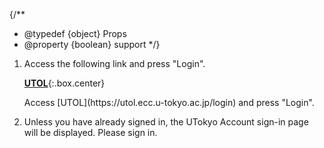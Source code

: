 
{/**
  * @typedef {object} Props
  * @property {boolean} support
  */}

1. <If cond={props.blockLink}>
     Access the following link and press "Login".

    **[UTOL](https://utol.ecc.u-tokyo.ac.jp/login)**{:.box.center}

     <Fragment slot="else">
       Access [UTOL](https://utol.ecc.u-tokyo.ac.jp/login) and press "Login".
     </Fragment>
   </If>

1. Unless you have already signed in, the UTokyo Account sign-in page will be displayed. Please sign in.

<Support lang="en" show={props.support} />
